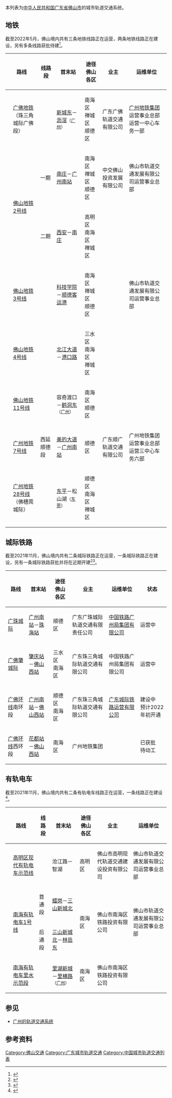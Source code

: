 本列表为[[中华人民共和国|中华人民共和国]][[广东省|广东省]][[佛山市|佛山市]]的城市轨道交通系统。

== 地铁 ==
{{Main|佛山地铁}}
截至2022年5月，佛山境内共有三条地铁线路正在运营，两条地铁线路正在建设，另有多条线路获批待建<ref>{{Cite news |url=https://news.dayoo.com/guangdong/202111/20/139996_54119413.htm |title=定了！佛山地铁2号线今年底试运营！全程票价公布 |author=李传智 |work=广州日报 |date=2021-11-20 |accessdate=2021-12-15 |archive-date=2021-11-20 |archive-url=https://web.archive.org/web/20211120030818/https://news.dayoo.com/guangdong/202111/20/139996_54119413.htm |dead-url=no }}</ref>。
{| class="wikitable" style="margin: 0px auto; border-collapse: collapse; text-align: center;"
|+
! colspan="2" |路线
!线路段
!首末站
!途径佛山各区
!业主
!运维单位
!状态
|-
| bgcolor="{{广州地铁标志色|GF}}" |
|[[广佛地铁|广佛地铁]]<br />（珠三角城际广佛段）
|
|[[新城東站|新城东]]－[[沥滘站|沥滘]]<small>（[[广州市|广州]]）</small>
|南海区<br />禅城区<br />顺德区
|广东广佛轨道交通有限公司
|[[广州地铁集团|广州地铁集团]]运营事业总部运营一中心车务一部
|运营中
|-
| rowspan="2" bgcolor="{{佛山地铁颜色|2}}" |
| rowspan="2" |[[佛山地铁2号线|佛山地铁2号线]]
|一期
|[[南庄站|南庄]]－[[广州南站_(地铁)|广州南站]]
|南海区<br />禅城区<br />顺德区
|中交佛山投资发展有限公司
|佛山市轨道交通发展有限公司运营事业总部
|运营中
|-
|二期
|[[西安站_(佛山)|西安]]－[[广州南站_(地铁)|南庄]]
|高明区<br />南海区<br />禅城区
|
|
|已获批<br />规划中
|-
| bgcolor="{{佛山地铁颜色|3}}" |
|[[佛山地铁3号线|佛山地铁3号线]]
|
|[[科技学院站_(佛山)|科技学院]]－[[順德客運港站|顺德客运港]]
|南海区<br />禅城区<br />顺德区
|
|佛山市轨道交通发展有限公司运营事业总部
|建设中
|-
| bgcolor="{{佛山地铁标志色|4}}" |
|[[佛山地铁4号线|佛山地铁4号线]]
|
|[[北江大道站|北江大道]]－[[港口路站|港口路]]
|三水区<br />南海区<br />禅城区
|
|
|建设中
|-
| bgcolor="{{佛山地铁颜色|11}}" |
|[[佛山地铁11号线|佛山地铁11号线]]
|
|容奇渡口－[[鹤洞东站|鹤洞东]]<small>（[[广州市|广州]]）</small>
|南海区<br />顺德区
|
|
|已获批<br />规划中
|-
| bgcolor="{{广州地铁标志色|7}}" |
|[[广州地铁7号线|广州地铁7号线]]
|西延顺德段
|[[美的大道站|美的大道]]－[[广州南站_(地铁)|广州南站]]
|顺德区
|广东顺广轨道交通有限公司
|广州地铁集团运营事业总部运营三中心车务六部
|运营中
|-
| bgcolor="{{广州地铁标志色|28}}" |
|[[广州地铁28号线|广州地铁28号线]]<br />（佛穗莞城际）
|
|[[东平站_(佛山)|东平]]－松山湖<small>（[[东莞市|东莞]]）</small>
|顺德区<br />南海区<br />禅城区
|
|
|已获批<br />规划中
|}

== 城际铁路 ==
{{Main|珠江三角洲地区城际轨道交通}}
截至2021年11月，佛山境内共有二条城际铁路正在运营，一条城际铁路正在建设，另有一条城际铁路获批并将在近期开建<ref>{{Cite news |url=http://www.gd.xinhuanet.com/newscenter/2021-01/27/c_1127029220.htm |title=广州都市圈城轨网建设跑出加速度 |author=申卉 |work=广州日报 |date=2021-01-27 |accessdate=2021-12-15 |archive-date=2021-12-15 |archive-url=https://web.archive.org/web/20211215033012/http://www.gd.xinhuanet.com/newscenter/2021-01/27/c_1127029220.htm |dead-url=no }}</ref><ref>{{Cite news |url=http://gd.people.com.cn/n2/2021/1201/c123932-35030459.html |title=广佛西环获广东省发改委批复 新建7座车站 |author=李天研 |work=广州日报 |date=2021-12-01 |via=人民网}}</ref>。
{| class="wikitable" style="margin: 0px auto; border-collapse: collapse; text-align: center;"
!路线
!首末站
!途径佛山各区
!业主
!运维单位
!状态
|-
|[[广珠城际铁路|广珠城际]]
|[[广州南站|广州南站]]－[[珠海站|珠海站]]
|顺德区
|广东广珠城际轨道交通有限责任公司
|[[中国铁路广州局集团|中国铁路广州局集团有限公司]]
|运营中
|-
|[[广佛肇城际轨道交通|广佛肇城际]]
|[[肇庆站|肇庆站]]－[[佛山西站|佛山西站]]
|三水区<br />南海区
|广东珠三角城际轨道交通有限公司
|中国铁路广州局集团有限公司
|运营中
|-
|[[广佛环线|广佛环线]]南环段
|[[广州南站|广州南站]]－[[佛山西站|佛山西站]]
|顺德区<br />南海区
|广东珠三角城际轨道交通有限公司
|[[广东城际|广东城际铁路运营有限公司]]
|建设中<br />预计2022年初开通
|-
|[[广佛环线|广佛环线]]西环段
|[[花都站|花都站]]－[[佛山西站|佛山西站]]
|南海区
|广州地铁集团
|
|已获批<br />待动工
|}

== 有轨电车 ==
{{Main|佛山有轨电车}}
截至2021年11月，佛山境内共有二条有轨电车线路正在运营，一条线路正在建设<ref>{{Cite news |url=http://pc.nfapp.southcn.com/1365/5743601.html |title=迈入大轨道时代 佛山城市轨道交通开启自主运营之路 |author=刘钰滢 |work=南方都市报 |date=2021-09-14 |accessdate=2021-12-15 |archive-date=2021-12-15 |archive-url=https://web.archive.org/web/20211215040017/http://pc.nfapp.southcn.com/1365/5743601.html |dead-url=no }}</ref>。
{| class="wikitable" style="margin: 0px auto; border-collapse: collapse; text-align: center;"
! colspan="2" |路线
!线路段
!首末站
!途径佛山各区
!业主
!运维单位
!状态
|-
| bgcolor="{{佛山地铁标志色|TGM1}}" |
|[[高明区现代有轨电车示范线|高明区现代有轨电车示范线]]
|
|沧江路－智湖
|高明区
|佛山市高明现代轨道交通建设投资有限公司
|佛山市轨道交通发展有限公司运营事业总部
|运营中
|-
| rowspan="2" bgcolor="{{佛山地铁标志色|TNH1}}" |
| rowspan="2" |[[南海有轨电车1号线|南海有轨电车1号线]]
|首通段
|[[𧒽岗站_(有轨电车)|𧒽岗]]－[[三山新城北站|三山新城北]]
| rowspan="2" |南海区
| rowspan="2" |佛山市南海区铁路投资有限公司
| rowspan="2" |佛山市轨道交通发展有限公司运营事业总部
|运营中
|-
|后通段
|[[三山新城北站|三山新城北]]－[[林岳东站|林岳东]]
|建设中<br />预计2022年开通
|-
| bgcolor="{{佛山地铁标志色|TNH4}}" |
|[[南海有轨电车里水示范段|南海有轨电车里水示范段]]
|
|[[里湖新城站|里湖新城]]－[[里横路站_(有轨电车)|里横路]]<small>（[[广州市|广州]]）</small>
|南海区
|佛山市南海区铁路投资有限公司
|
|建设中
|}

== 参见 ==
*[[广州的轨道交通系统|广州的轨道交通系统]]

==参考资料==
{{Reflist}}
{{佛山轨道交通}}
[[Category:佛山交通|Category:佛山交通]]
[[Category:广东城市轨道交通|Category:广东城市轨道交通]]
[[Category:中国城市轨道交通列表|Category:中国城市轨道交通列表]]